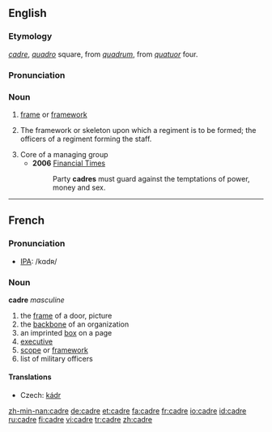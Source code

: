 {{wikipedia|Cadre}}
==English==

===Etymology===
{{F.}} ''[[#French|cadre]]'', {{It.}} ''[[quadro]]'' square, from {{L.}} ''[[quadrum]]'', from ''[[quatuor]]'' four.

===Pronunciation===
{{IPA|/ˈkɑːdreɪ/}}

===Noun===
{{en-noun}}

# [[frame]] or [[framework]]
# {{context|military}} The framework or skeleton upon which a regiment is to be formed; the officers of a regiment forming the staff.
# Core of a managing group
#* '''2006''' [http://www.ft.com/cms/s/e9eef20e-4dc4-11db-8704-0000779e2340,dwp_uuid=9c33700c-4c86-11da-89df-0000779e2340.html Financial Times]
#*: Party '''cadres''' must guard against the temptations of power, money and sex.

----

==French==

===Pronunciation===
*[[International Phonetic Alphabet|IPA]]: /kɑdʀ/

===Noun===
'''cadre''' ''masculine''

# the [[frame]] of a door, picture
# the [[backbone]] of an organization
# an imprinted [[box]] on a page
# [[executive]]
# [[scope]] or [[framework]]
# list of military officers

====Translations====
*Czech: [[kádr]]

[[zh-min-nan:cadre]]
[[de:cadre]]
[[et:cadre]]
[[fa:cadre]]
[[fr:cadre]]
[[io:cadre]]
[[id:cadre]]
[[ru:cadre]]
[[fi:cadre]]
[[vi:cadre]]
[[tr:cadre]]
[[zh:cadre]]